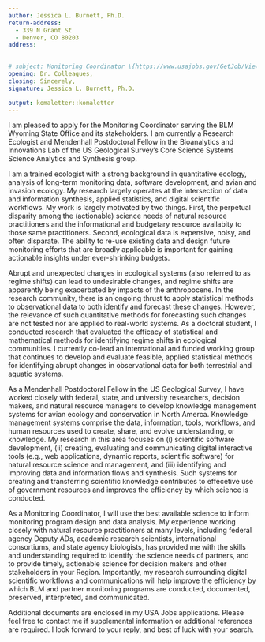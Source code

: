 ```yaml
---
author: Jessica L. Burnett, Ph.D.  
return-address: 
  - 339 N Grant St
  - Denver, CO 80203
address:

  
# subject: Monitoring Coordinator \{https://www.usajobs.gov/GetJob/ViewDetails/592575100}
opening: Dr. Colleagues,
closing: Sincerely,
signature: Jessica L. Burnett, Ph.D.

output: komaletter::komaletter
---
```


I am pleased to apply for the Monitoring Coordinator serving the BLM Wyoming State Office and its stakeholders. I am currently a Research Ecologist and Mendenhall Postdoctoral Fellow in the Bioanalytics and Innovations Lab of the US Geological Survey's Core Science Systems Science Analytics and Synthesis group. 

I am a trained ecologist with a strong background in quantitative ecology, analysis of long-term monitoring data, software development, and avian and invasion ecology. My research largely operates at the intersection of data and information synthesis, applied statistics, and digital scientific workflows. My work is largely motivated by two things. First, the perpetual disparity among the (actionable) science needs of natural resource practitioners and the informational and budgetary resource availabity to those same practitioners. Second, ecological data is expensive, noisy, and often disparate. The ability to re-use existing data and design future monitoring efforts that are broadly applicable is important for gaining actionable insights under ever-shrinking budgets. 

Abrupt and unexpected changes in ecological systems (also referred to as regime shifts) can lead to undesirable changes, and regime shifts are apparently being exacerbated by impacts of the anthropocene. In the research community, there is an ongoing thrust to apply statistical methods to observational data to both identify and forecast these changes. However, the relevance of such quantitative methods for forecasting such changes are not tested nor are applied to real-world systems. As a doctoral student, I conducted research that evaluated the efficacy of statistical and mathematical methods for identifying regime shifts in ecological communities. I currently co-lead an international and funded working group that continues to develop and evaluate feasible, applied statistical methods for identifying abrupt changes in observational data for both terrestrial and aquatic systems. 

As a Mendenhall Postdoctoral Fellow in the US Geological Survey, I have worked closely with federal, state, and university researchers, decision makers, and natural resource managers to develop knowledge management systems for avian ecology and conservation in North Amerca. Knowledge management systems comprise the data, information, tools, workflows, and human resources used to create, share, and evolve understanding, or knowledge. My research in this area focuses on (i) scientific software development, (ii) creating, evaluating and communicating digital interactive tools (e.g., web applications, dynamic reports, scientific software) for natural resource science and management, and (iii) identifying and improving data and information flows and synthesis. Such systems for creating and transferring scientific knowledge contributes to effecetive use of government resources and improves the efficiency by which science is conducted.

As a Monitoring Coordinator, I will use the best available science to inform monitoring program design and data analysis. My experience working closely with natural resource practitioners at many levels, including federal agency Deputy ADs, academic research scientists, international consortiums, and state agency biologists, has provided me with the skills and understanding required to identify the science needs of partners, and to provide timely, actionable science for decision makers and other stakeholders in your Region. Importantly, my research surrounding digital scientific workflows and communications will help improve the efficiency by which BLM and partner monitoring programs are conducted, documented, preserved, interpreted, and communicated.

Additional documents are enclosed in my USA Jobs applications. Please feel free to contact me if supplemental information or additional references are required. I look forward to your reply, and best of luck with your search. 
